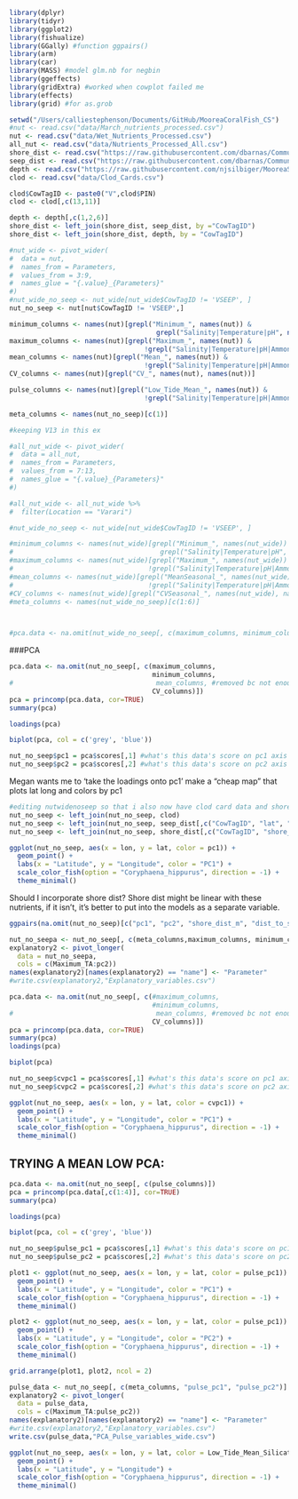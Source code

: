 
```r
library(dplyr)
library(tidyr)
library(ggplot2)
library(fishualize)
library(GGally) #function ggpairs()
library(arm)
library(car)
library(MASS) #model glm.nb for negbin
library(ggeffects)
library(gridExtra) #worked when cowplot failed me
library(effects)
library(grid) #for as.grob
```

```r
setwd("/Users/calliestephenson/Documents/GitHub/MooreaCoralFish_CS")
#nut <- read.csv("data/March_nutrients_processed.csv")
nut <- read.csv("data/Wet_Nutrients_Processed.csv")
all_nut <- read.csv("data/Nutrients_Processed_All.csv")
shore_dist <- read.csv("https://raw.githubusercontent.com/dbarnas/Community_Functional_Diversity/main/Data/Shore_distance.csv") #using Danielle's
seep_dist <- read.csv("https://raw.githubusercontent.com/dbarnas/Community_Functional_Diversity/main/Data/Plate_Distance_to_Seep.csv")
depth <- read.csv("https://raw.githubusercontent.com/njsilbiger/MooreaSGD_site-selection/main/Data/Adj_Sandwich_Depth.csv")
clod <- read.csv("data/Clod_Cards.csv")
```
```r
clod$CowTagID <- paste0("V",clod$PIN)
clod <- clod[,c(13,11)]

depth <- depth[,c(1,2,6)]
shore_dist <- left_join(shore_dist, seep_dist, by ="CowTagID")
shore_dist <- left_join(shore_dist, depth, by = "CowTagID")

#nut_wide <- pivot_wider(
#  data = nut,
#  names_from = Parameters,
#  values_from = 3:9,
#  names_glue = "{.value}_{Parameters}"
#)
#nut_wide_no_seep <- nut_wide[nut_wide$CowTagID != 'VSEEP', ]
nut_no_seep <- nut[nut$CowTagID != 'VSEEP',]

minimum_columns <- names(nut)[grepl("Minimum_", names(nut)) & 
                                     grepl("Salinity|Temperature|pH", names(nut))]
maximum_columns <- names(nut)[grepl("Maximum_", names(nut)) & 
                                  !grepl("Salinity|Temperature|pH|Ammonia_umol",names(nut))]
mean_columns <- names(nut)[grepl("Mean_", names(nut)) & 
                                  !grepl("Salinity|Temperature|pH|Ammonia_umol",names(nut))]
CV_columns <- names(nut)[grepl("CV_", names(nut), names(nut))]

pulse_columns <- names(nut)[grepl("Low_Tide_Mean_", names(nut)) & 
                                  !grepl("Salinity|Temperature|pH|Ammonia_umol",names(nut))]

meta_columns <- names(nut_no_seep)[c(1)]

#keeping V13 in this ex
```

```r
#all_nut_wide <- pivot_wider(
#  data = all_nut,
#  names_from = Parameters,
#  values_from = 7:13,
#  names_glue = "{.value}_{Parameters}"
#)

#all_nut_wide <- all_nut_wide %>% 
#  filter(Location == "Varari")

#nut_wide_no_seep <- nut_wide[nut_wide$CowTagID != 'VSEEP', ]

#minimum_columns <- names(nut_wide)[grepl("Minimum_", names(nut_wide)) & 
#                                     grepl("Salinity|Temperature|pH", names(nut_wide))]
#maximum_columns <- names(nut_wide)[grepl("Maximum_", names(nut_wide)) & 
#                                  !grepl("Salinity|Temperature|pH|Ammonia_umol",names(nut_wide))]
#mean_columns <- names(nut_wide)[grepl("MeanSeasonal_", names(nut_wide)) & 
#                                  !grepl("Salinity|Temperature|pH|Ammonia_umol",names(nut_wide))]
#CV_columns <- names(nut_wide)[grepl("CVSeasonal_", names(nut_wide), names(nut_wide))]
#meta_columns <- names(nut_wide_no_seep)[c(1:6)]



#pca.data <- na.omit(nut_wide_no_seep[, c(maximum_columns, minimum_columns, mean_columns, CV_columns)])
```


###PCA
```r
pca.data <- na.omit(nut_no_seep[, c(maximum_columns, 
                                    minimum_columns,
#                                    mean_columns, #removed bc not enough data for the amount of variables
                                    CV_columns)])
pca = princomp(pca.data, cor=TRUE)
summary(pca)
```
```r
loadings(pca)
```

```r
biplot(pca, col = c('grey', 'blue'))
```

```r
nut_no_seep$pc1 = pca$scores[,1] #what's this data's score on pc1 axis
nut_no_seep$pc2 = pca$scores[,2] #what's this data's score on pc2 axis
```


Megan wants me to 'take the loadings onto pc1'
make a "cheap map" that plots lat long and colors by pc1
```r
#editing nutwidenoseep so that i also now have clod card data and shore dist data as columns
nut_no_seep <- left_join(nut_no_seep, clod) 
nut_no_seep <- left_join(nut_no_seep, seep_dist[,c("CowTagID", "lat", "lon", "dist_to_seep_m")])
nut_no_seep <- left_join(nut_no_seep, shore_dist[,c("CowTagID", "shore_dist_m")])

ggplot(nut_no_seep, aes(x = lon, y = lat, color = pc1)) +
  geom_point() +
  labs(x = "Latitude", y = "Longitude", color = "PC1") +
  scale_color_fish(option = "Coryphaena_hippurus", direction = -1) +
  theme_minimal()
```

Should I incorporate shore dist? Shore dist might be linear with these nutrients, if it isn't, it's better to put into the models as a separate variable.
```r
ggpairs(na.omit(nut_no_seep)[c("pc1", "pc2", "shore_dist_m", "dist_to_seep_m")], progress = FALSE)
```


```r
nut_no_seepa <- nut_no_seep[, c(meta_columns,maximum_columns, minimum_columns, mean_columns, CV_columns,"pc1","pc2","X._loss", "lat","lon","dist_to_seep_m","shore_dist_m")]
explanatory2 <- pivot_longer(
  data = nut_no_seepa,
  cols = c(Maximum_TA:pc2)) 
names(explanatory2)[names(explanatory2) == "name"] <- "Parameter"
#write.csv(explanatory2,"Explanatory_variables.csv")
```

```r
pca.data <- na.omit(nut_no_seep[, c(#maximum_columns, 
                                    #minimum_columns,
#                                    mean_columns, #removed bc not enough data for the amount of variables
                                    CV_columns)])
pca = princomp(pca.data, cor=TRUE)
summary(pca)
loadings(pca)
```

```r
biplot(pca)
```

```r
nut_no_seep$cvpc1 = pca$scores[,1] #what's this data's score on pc1 axis
nut_no_seep$cvpc2 = pca$scores[,2] #what's this data's score on pc2 axis

ggplot(nut_no_seep, aes(x = lon, y = lat, color = cvpc1)) +
  geom_point() +
  labs(x = "Latitude", y = "Longitude", color = "PC1") +
  scale_color_fish(option = "Coryphaena_hippurus", direction = -1) +
  theme_minimal()
```


## TRYING A MEAN LOW PCA:

```r
pca.data <- na.omit(nut_no_seep[, c(pulse_columns)])
pca = princomp(pca.data[,c(1:4)], cor=TRUE)
summary(pca)
```

```r
loadings(pca)
```

```r
biplot(pca, col = c('grey', 'blue'))
```

```r
nut_no_seep$pulse_pc1 = pca$scores[,1] #what's this data's score on pc1 axis
nut_no_seep$pulse_pc2 = pca$scores[,2] #what's this data's score on pc2 axis

plot1 <- ggplot(nut_no_seep, aes(x = lon, y = lat, color = pulse_pc1)) +
  geom_point() +
  labs(x = "Latitude", y = "Longitude", color = "PC1") +
  scale_color_fish(option = "Coryphaena_hippurus", direction = -1) +
  theme_minimal()

plot2 <- ggplot(nut_no_seep, aes(x = lon, y = lat, color = pulse_pc1)) +
  geom_point() +
  labs(x = "Latitude", y = "Longitude", color = "PC2") +
  scale_color_fish(option = "Coryphaena_hippurus", direction = -1) +
  theme_minimal()

grid.arrange(plot1, plot2, ncol = 2)
```

```r
pulse_data <- nut_no_seep[, c(meta_columns, "pulse_pc1", "pulse_pc2")]
explanatory2 <- pivot_longer(
  data = pulse_data,
  cols = c(Maximum_TA:pulse_pc2)) 
names(explanatory2)[names(explanatory2) == "name"] <- "Parameter"
#write.csv(explanatory2,"Explanatory_variables.csv")
write.csv(pulse_data,"PCA_Pulse_variables_wide.csv")
```

```r
ggplot(nut_no_seep, aes(x = lon, y = lat, color = Low_Tide_Mean_Silicate_umolL)) +
  geom_point() +
  labs(x = "Latitude", y = "Longitude") +
  scale_color_fish(option = "Coryphaena_hippurus", direction = -1) +
  theme_minimal()
```

